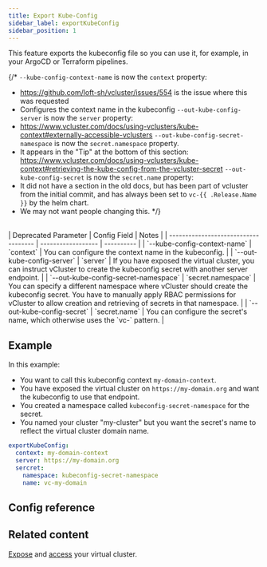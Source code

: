 ```yaml
---
title: Export Kube-Config
sidebar_label: exportKubeConfig
sidebar_position: 1
---
```



This feature exports the kubeconfig file so you can use it, for example, in your ArgoCD or Terraform pipelines.

{/*
`--kube-config-context-name` is now the `context` property:
  - https://github.com/loft-sh/vcluster/issues/554 is the issue where this was requested
  - Configures the context name in the kubeconfig
`--out-kube-config-server` is now the `server` property:
  - https://www.vcluster.com/docs/using-vclusters/kube-context#externally-accessible-vclusters
`--out-kube-config-secret-namespace` is now the `secret.namespace` property.
  - It appears in the "Tip" at the bottom of this section: https://www.vcluster.com/docs/using-vclusters/kube-context#retrieving-the-kube-config-from-the-vcluster-secret
`--out-kube-config-secret` is now the `secret.name` property:
  - It did not have a section in the old docs, but has been part of vcluster from the initial commit, and has always been set to `vc-{{ .Release.Name }}` by the helm chart.
  - We may not want people changing this.
*/}
<br/>
| Deprecated Parameter             | Config Field       | Notes |
| ------------------------------------ | ------------------ | ---------- |
| `--kube-config-context-name`         | `context`          | You can configure the context name in the kubeconfig.   |
| `--out-kube-config-server`           | `server`           | If you have exposed the virtual cluster, you can instruct vCluster to create the kubeconfig secret with another server endpoint.   |
| `--out-kube-config-secret-namespace` | `secret.namespace` | You can specify a different namespace where vCluster should create the kubeconfig secret. You have to manually apply RBAC permissions for vCluster to allow creation and retrieving of secrets in that namespace.   |
| `--out-kube-config-secret`           | `secret.name`      | You can configure the secret's name, which otherwise uses the `vc-<cluster-name>` pattern.   |


## Example

In this example:

- You want to call this kubeconfig context `my-domain-context`.
- You have exposed the virtual cluster on `https://my-domain.org` and want the kubeconfig to use that endpoint.
- You created a namespace called `kubeconfig-secret-namespace` for the secret.
- You named your cluster "my-cluster" but you want the secret's name to reflect the virtual cluster domain name.

```yaml
exportKubeConfig:
  context: my-domain-context
  server: https://my-domain.org
  sercret:
    namespace: kubeconfig-secret-namespace
    name: vc-my-domain
```

## Config reference

<ExportKubeConfig />

## Related content

[Expose](/guides/use/expose.mdx) and [access](/guides/use/access.mdx) your virtual cluster.
